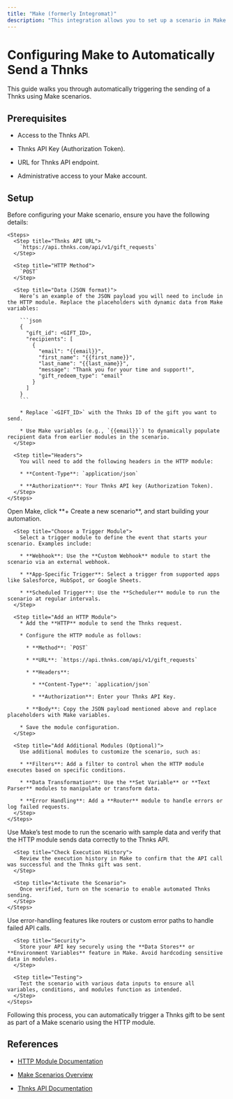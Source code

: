 ```yaml
---
title: "Make (formerly Integromat)"
description: "This integration allows you to set up a scenario in Make that automatically triggers sending a Thnks via an HTTP module."
---
```


# Configuring Make to Automatically Send a Thnks

This guide walks you through automatically triggering the sending of a Thnks using Make scenarios.

## Prerequisites

* Access to the Thnks API.

* Thnks API Key (Authorization Token).

* URL for Thnks API endpoint.

* Administrative access to your Make account.

## Setup

<Steps>
  <Step title="Prepare HTTP Request Data">
    Before configuring your Make scenario, ensure you have the following details:

    <Steps>
      <Step title="Thnks API URL">
        `https://api.thnks.com/api/v1/gift_requests`
      </Step>

      <Step title="HTTP Method">
        `POST`
      </Step>

      <Step title="Data (JSON format)">
        Here’s an example of the JSON payload you will need to include in the HTTP module. Replace the placeholders with dynamic data from Make variables:

        ```json
        {  
          "gift_id": <GIFT_ID>,  
          "recipients": [  
            {  
              "email": "{{email}}",  
              "first_name": "{{first_name}}",  
              "last_name": "{{last_name}}",  
              "message": "Thank you for your time and support!",  
              "gift_redeem_type": "email"  
            }  
          ]  
        }  
        ```

        * Replace `<GIFT_ID>` with the Thnks ID of the gift you want to send.

        * Use Make variables (e.g., `{{email}}`) to dynamically populate recipient data from earlier modules in the scenario.
      </Step>

      <Step title="Headers">
        You will need to add the following headers in the HTTP module:

        * **Content-Type**: `application/json`

        * **Authorization**: Your Thnks API key (Authorization Token).
      </Step>
    </Steps>
  </Step>

  <Step title="Create a Scenario in Make">
    <Steps>
      <Step title="Log into Make and Create a New Scenario">
        Open Make, click **+ Create a new scenario**, and start building your automation.
      </Step>

      <Step title="Choose a Trigger Module">
        Select a trigger module to define the event that starts your scenario. Examples include:

        * **Webhook**: Use the **Custom Webhook** module to start the scenario via an external webhook.

        * **App-Specific Trigger**: Select a trigger from supported apps like Salesforce, HubSpot, or Google Sheets.

        * **Scheduled Trigger**: Use the **Scheduler** module to run the scenario at regular intervals.
      </Step>

      <Step title="Add an HTTP Module">
        * Add the **HTTP** module to send the Thnks request.

        * Configure the HTTP module as follows:

          * **Method**: `POST`

          * **URL**: `https://api.thnks.com/api/v1/gift_requests`

          * **Headers**:

            * **Content-Type**: `application/json`

            * **Authorization**: Enter your Thnks API Key.

          * **Body**: Copy the JSON payload mentioned above and replace placeholders with Make variables.

        * Save the module configuration.
      </Step>

      <Step title="Add Additional Modules (Optional)">
        Use additional modules to customize the scenario, such as:

        * **Filters**: Add a filter to control when the HTTP module executes based on specific conditions.

        * **Data Transformation**: Use the **Set Variable** or **Text Parser** modules to manipulate or transform data.

        * **Error Handling**: Add a **Router** module to handle errors or log failed requests.
      </Step>
    </Steps>
  </Step>

  <Step title="Test and Activate the Scenario">
    <Steps>
      <Step title="Run the Scenario in Test Mode">
        Use Make’s test mode to run the scenario with sample data and verify that the HTTP module sends data correctly to the Thnks API.
      </Step>

      <Step title="Check Execution History">
        Review the execution history in Make to confirm that the API call was successful and the Thnks gift was sent.
      </Step>

      <Step title="Activate the Scenario">
        Once verified, turn on the scenario to enable automated Thnks sending.
      </Step>
    </Steps>
  </Step>

  <Step title="Best Practices">
    <Steps>
      <Step title="Error Handling">
        Use error-handling features like routers or custom error paths to handle failed API calls.
      </Step>

      <Step title="Security">
        Store your API key securely using the **Data Stores** or **Environment Variables** feature in Make. Avoid hardcoding sensitive data in modules.
      </Step>

      <Step title="Testing">
        Test the scenario with various data inputs to ensure all variables, conditions, and modules function as intended.
      </Step>
    </Steps>
  </Step>
</Steps>

Following this process, you can automatically trigger a Thnks gift to be sent as part of a Make scenario using the HTTP module.

## References

* [HTTP Module Documentation](https://www.make.com/en/help/app/http)

* [Make Scenarios Overview](https://www.make.com/en/help/scenarios/creating-a-scenario)

* [Thnks API Documentation](/api-reference/endpoint/create_gift_request)